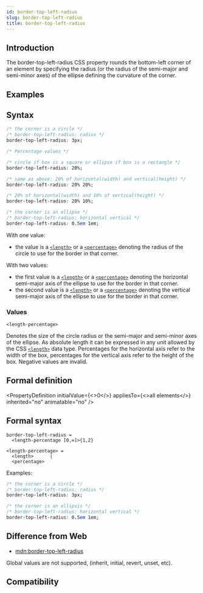 ```yaml
---
id: border-top-left-radius
slug: border-top-left-radius
title: border-top-left-radius
---
```


## Introduction

The border-top-left-radius CSS property rounds the bottom-left corner of an element by specifying the radius (or the radius of the semi-major and semi-minor axes) of the ellipse defining the curvature of the corner.

## Examples


<Go
  example="css-api"
  defaultFile="src/border-top-left-radius/App.tsx"
  img="/assets/doc/css/border-top-left-radius.jpg"
  defaultEntryFile="dist/border-top-left-radius.lynx.bundle"
  entry="src/border-top-left-radius"
/>

## Syntax

```css
/* the corner is a circle */
/* border-top-left-radius: radius */
border-top-left-radius: 3px;

/* Percentage values */

/* circle if box is a square or ellipse if box is a rectangle */
border-top-left-radius: 20%;

/* same as above: 20% of horizontal(width) and vertical(height) */
border-top-left-radius: 20% 20%;

/* 20% of horizontal(width) and 10% of vertical(height) */
border-top-left-radius: 20% 10%;

/* the corner is an ellipse */
/* border-top-left-radius: horizontal vertical */
border-top-left-radius: 0.5em 1em;
```

With one value:

- the value is a [`<length>`](api/css/data-type/length.mdx) or a [`<percentage>`](api/css/data-type/percentage.mdx) denoting the radius of the circle to use for the border in that corner.

With two values:

- the first value is a [`<length>`](api/css/data-type/length.mdx) or a [`<percentage>`](api/css/data-type/percentage.mdx) denoting the horizontal semi-major axis of the ellipse to use for the border in that corner.
- the second value is a [`<length>`](api/css/data-type/length.mdx) or a [`<percentage>`](api/css/data-type/percentage.mdx) denoting the vertical semi-major axis of the ellipse to use for the border in that corner.

### Values

`<length-percentage>`

Denotes the size of the circle radius or the semi-major and semi-minor axes of the ellipse. As absolute length it can be expressed in any unit allowed
by the CSS [`<length>`](api/css/data-type/length.mdx) data type. Percentages for the horizontal axis refer to the width of the box, percentages for the vertical
axis refer to the height of the box. Negative values are invalid.

## Formal definition


<PropertyDefinition
  initialValue={<>0</>}
  appliesTo={<>all elements</>}
  inherited="no"
  animatable="no"
/>

## Formal syntax

```
border-top-left-radius =
  <length-percentage [0,∞]>{1,2}

<length-percentage> =
  <length>      |
  <percentage>
```

Examples:

```css
/* the corner is a circle */
/* border-top-left-radius: radius */
border-top-left-radius: 3px;

/* the corner is an ellipsis */
/* border-top-left-radius: horizontal vertical */
border-top-left-radius: 0.5em 1em;
```

## Difference from Web

- [mdn:border-top-left-radius](https://developer.mozilla.org/en-US/docs/Web/CSS/border-top-left-radius)

Global values are not supported, (inherit, initial, revert, unset, etc).

## Compatibility


<LegacyCompatTable metadata="css/properties/border-top-left-radius" />
